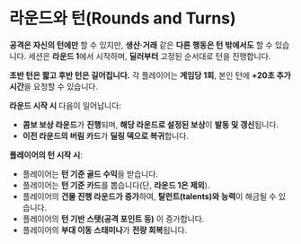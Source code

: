 # 라운드와 턴(Rounds and Turns)

**공격은 자신의 턴에만** 할 수 있지만, **생산·거래** 같은 **다른 행동은 턴 밖에서도** 할 수 있습니다. 세션은 **라운드 1**에서 시작하며, **딜러부터** 고정된 순서대로 턴을 진행합니다.

**초반 턴은 짧고 후반 턴은 길어집니다.** 각 플레이어는 **게임당 1회**, 본인 턴에 **+20초 추가 시간**을 요청할 수 있습니다.

**라운드 시작 시** 다음이 일어납니다:

- **콤보 보상 라운드**가 **진행**되며, **해당 라운드로 설정된 보상**이 **발동 및 갱신**됩니다.
- **이전 라운드의 버림 카드**가 **딜링 덱으로 복귀**합니다.

**플레이어의 턴 시작 시**:

- 플레이어는 **턴 기준 골드 수익**을 받습니다.
- 플레이어는 **턴 기준 카드**를 뽑습니다(단, **라운드 1은 제외**).
- 플레이어의 **건물 진행 라운드가 증가**하여, **탈런트(talents)와 능력**이 해금될 수 있습니다.
- 플레이어의 **턴 기반 스탯(공격 포인트 등)** 이 증가합니다.
- 플레이어의 **부대 이동 스태미나**가 **전량 회복**됩니다.